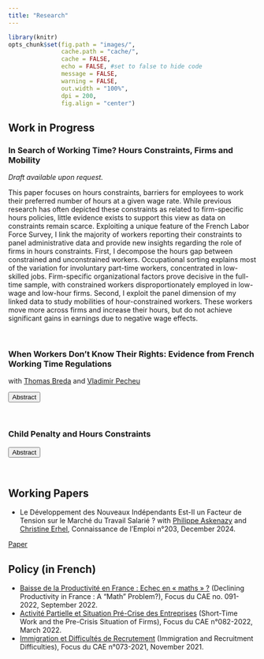 ```yaml
---
title: "Research"
---
```


```r
library(knitr)
opts_chunk$set(fig.path = "images/",
               cache.path = "cache/",
               cache = FALSE,
               echo = FALSE, #set to false to hide code
               message = FALSE,
               warning = FALSE,
               out.width = "100%",
               dpi = 200,
               fig.align = "center")  
```

<script>
function hide_buttons(abstract) {
    var x = document.getElementById(abstract);
    if (x.style.display === "none") {
        x.style.display = "block";
    } else {
        x.style.display = "none";
    }
}
</script>

## Work in Progress

### In Search of Working Time? Hours Constraints, Firms and Mobility

*Draft available upon request.*


This paper focuses on hours constraints, barriers for employees to work their preferred number of hours at a given wage rate. While previous research has often depicted these constraints as related to firm-specific hours policies, little evidence exists to support this view as data on constraints remain scarce. Exploiting a unique feature of the French Labor Force Survey, I link the  majority of workers reporting their constraints to panel administrative data and provide new insights regarding the role of firms in  hours constraints. First, I decompose the hours gap between constrained and unconstrained workers. Occupational sorting explains most of the variation for involuntary part-time workers, concentrated in low-skilled jobs. Firm-specific organizational factors prove decisive in the full-time sample, with constrained workers disproportionately employed in low-wage and low-hour firms. Second, I exploit the panel dimension of my linked data to study mobilities of hour-constrained workers. These workers move more across firms and increase their hours, but do not achieve significant gains in earnings due to negative wage effects.

<br />

### When Workers Don’t Know Their Rights: Evidence from French Working Time Regulations

with [Thomas Breda](https://www.parisschoolofeconomics.com/breda-thomas/index_en.html) and [Vladimir Pecheu](https://vladimirpecheu.com/) 

<button class="button_link" role="button" onclick="hide_buttons('abstract_forfait')">Abstract</button>
<div id="abstract_forfait" style="display:none;">
90% of French workers have a working contract stipulating a given number of hours of work per week. Their employer has the duty to control these hours and if workers do overtime, overtime hours must be paid. The remaining 10% of the French workforce are paid per working day. This means that they have to work a given number of days per year, but their hours are not monitored. Employers can use the later contracts (by the day) only for high-skill workers who have strong autonomy in their job. Combining administrative and survey data at the individual level, we show that 20% of the workforce think that they are paid by the day while they are actually paid through a classic hours contract. This reveals that several workers do not know the legal environment governing something as fundamental as their working time. A first contribution is to document this phenomenon: we study the characteristics of the workers (and their firms) that are not aware of their working contract (and presumably their rights). Second, we examine if these misreporters differ from classic workers in terms of working conditions, typically whether they endorse the costs or enjoy the benefits of the flexible arrangement.
</div> 

<br />

### Child Penalty and Hours Constraints

<button class="button_link" role="button" onclick="hide_buttons('abstract_childpen')">Abstract</button>
<div id="abstract_childpen" style="display:none;">
A large literature has settled the existence of a child penalty, i.e the idea that the arrival of the first child creates a long-run gender gap in earnings. An important source for the child penalty lies in the differential evolution of hours worked across men and women following the birth of the child. In particular, many women tend to transition to part-time work when they have their first child and remain in such positions for a certain number of years. As their children grow up, women may yet be willing to return to their initial full-time working status. An important question concerns whether they are able to do so, reflecting on an important body of research on involuntary part-time work. I combine panel administrative data with survey information on hours constraints to distinguish what share of the child penalty in hours is driven by constraints, as opposed to voluntary part-time work reflecting gender norms or stronger taste for child care.
</div> 

<br />

## Working Papers

-   Le Développement des Nouveaux Indépendants Est-Il un Facteur de Tension sur le Marché du Travail Salarié ? 
with [Philippe Askenazy](https://cmh.ens.fr/author/philippe-askenazy/) and [Christine Erhel](https://ceet.cnam.fr/le-ceet/chercheur-euse-s/christine-erhel-lirsa-ceet--988265.kjsp), Connaissance de l'Emploi n°203, December 2024.

<a href="pdf/CDE_203_Independants.pdf">Paper</a>

## Policy (in French)

-   [Baisse de la Productivité en France : Echec en « maths » ?](https://www.cae-eco.fr/staticfiles/pdf/cae_Focus091.pdf) (Declining Productivity in France : A "Math" Problem?), Focus du CAE no. 091-2022, September 2022.
-   [Activité Partielle et Situation Pré-Crise des Entreprises](https://www.cae-eco.fr/staticfiles/pdf/cae-focus082.pdf) (Short-Time Work and the Pre-Crisis Situation of Firms), Focus du CAE n°082-2022, March 2022.
-   [Immigration et Difficultés de Recrutement](https://www.cae-eco.fr/staticfiles/pdf/cae-focus073(2).pdf) (Immigration and Recruitment Difficulties), Focus du CAE n°073-2021, November 2021. 




